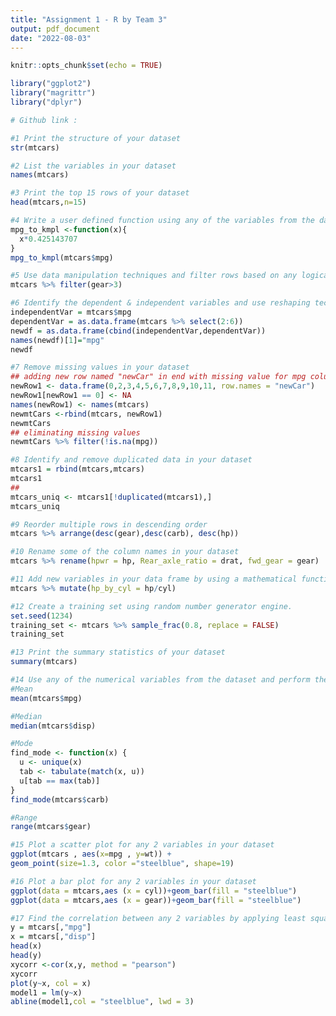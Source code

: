 ---
title: "Assignment 1 - R by Team 3"
output: pdf_document
date: "2022-08-03"
---

```{r setup, include=FALSE}
knitr::opts_chunk$set(echo = TRUE)
```

```{r packages}
library("ggplot2")
library("magrittr")
library("dplyr")
```


```{r mtcars}

# Github link : 

#1 Print the structure of your dataset
str(mtcars)

#2 List the variables in your dataset
names(mtcars)

#3 Print the top 15 rows of your dataset
head(mtcars,n=15)

#4 Write a user defined function using any of the variables from the data set
mpg_to_kmpl <-function(x){
  x*0.425143707
}
mpg_to_kmpl(mtcars$mpg)

#5 Use data manipulation techniques and filter rows based on any logical criteria that exist in your dataset
mtcars %>% filter(gear>3)

#6 Identify the dependent & independent variables and use reshaping techniques and create a new data frame by joining those variables from your dataset
independentVar = mtcars$mpg
dependentVar = as.data.frame(mtcars %>% select(2:6))
newdf = as.data.frame(cbind(independentVar,dependentVar))
names(newdf)[1]="mpg" 
newdf

#7 Remove missing values in your dataset
## adding new row named "newCar" in end with missing value for mpg column 
newRow1 <- data.frame(0,2,3,4,5,6,7,8,9,10,11, row.names = "newCar")
newRow1[newRow1 == 0] <- NA
names(newRow1) <- names(mtcars)
newmtCars <-rbind(mtcars, newRow1)
newmtCars
## eliminating missing values
newmtCars %>% filter(!is.na(mpg))

#8 Identify and remove duplicated data in your dataset
mtcars1 = rbind(mtcars,mtcars)
mtcars1
##
mtcars_uniq <- mtcars1[!duplicated(mtcars1),]
mtcars_uniq

#9 Reorder multiple rows in descending order
mtcars %>% arrange(desc(gear),desc(carb), desc(hp))

#10 Rename some of the column names in your dataset
mtcars %>% rename(hpwr = hp, Rear_axle_ratio = drat, fwd_gear = gear)

#11 Add new variables in your data frame by using a mathematical function 
mtcars %>% mutate(hp_by_cyl = hp/cyl)

#12 Create a training set using random number generator engine.
set.seed(1234)
training_set <- mtcars %>% sample_frac(0.8, replace = FALSE)
training_set

#13 Print the summary statistics of your dataset
summary(mtcars)

#14 Use any of the numerical variables from the dataset and perform the following statistical functions:
#Mean
mean(mtcars$mpg)

#Median
median(mtcars$disp)

#Mode
find_mode <- function(x) {
  u <- unique(x)
  tab <- tabulate(match(x, u))
  u[tab == max(tab)]
}
find_mode(mtcars$carb)

#Range
range(mtcars$gear)

#15 Plot a scatter plot for any 2 variables in your dataset
ggplot(mtcars , aes(x=mpg , y=wt)) + 
geom_point(size=1.3, color ="steelblue", shape=19)

#16 Plot a bar plot for any 2 variables in your dataset
ggplot(data = mtcars,aes (x = cyl))+geom_bar(fill = "steelblue")
ggplot(data = mtcars,aes (x = gear))+geom_bar(fill = "steelblue")

#17 Find the correlation between any 2 variables by applying least square linear regression model
y = mtcars[,"mpg"] 
x = mtcars[,"disp"] 
head(x)
head(y)
xycorr <-cor(x,y, method = "pearson")
xycorr
plot(y~x, col = x)
model1 = lm(y~x)
abline(model1,col = "steelblue", lwd = 3)

```
